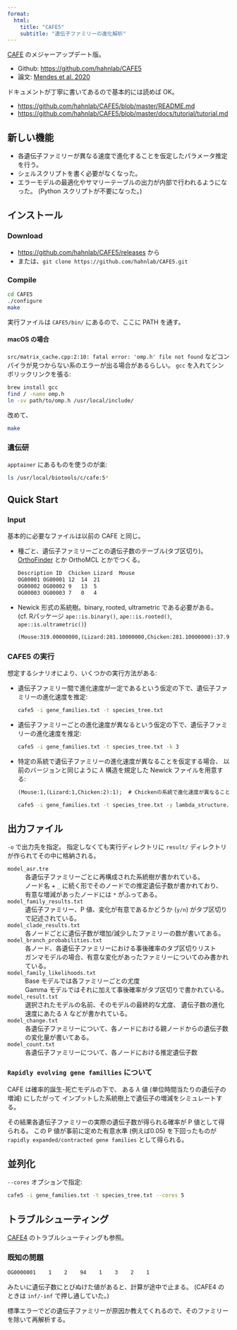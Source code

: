 ```yaml
---
format:
  html:
    title: "CAFE5"
    subtitle: "遺伝子ファミリーの進化解析"
---
```



[CAFE](/archive/cafe.qmd) のメジャーアップデート版。

- Github: <https://github.com/hahnlab/CAFE5>
- 論文: [Mendes et al. 2020](https://doi.org/10.1093/bioinformatics/btaa1022)

ドキュメントが丁寧に書いてあるので基本的には読めば OK。

- <https://github.com/hahnlab/CAFE5/blob/master/README.md>
- <https://github.com/hahnlab/CAFE5/blob/master/docs/tutorial/tutorial.md>


## 新しい機能

- 各遺伝子ファミリーが異なる速度で進化することを仮定したパラメータ推定を行う。
- シェルスクリプトを書く必要がなくなった。
- エラーモデルの最適化やサマリーテーブルの出力が内部で行われるようになった。
  (Python スクリプトが不要になった。)

## インストール

### Download

- <https://github.com/hahnlab/CAFE5/releases> から
- または、`git clone https://github.com/hahnlab/CAFE5.git`

### Compile

```sh
cd CAFE5
./configure
make
```

実行ファイルは `CAFE5/bin/` にあるので、ここに PATH を通す。

#### macOS の場合

`src/matrix_cache.cpp:2:10: fatal error: 'omp.h' file not found`
などコンパイラが見つからない系のエラーが出る場合があるらしい。
`gcc` を入れてシンボリックリンクを張る:

```sh
brew install gcc
find / -name omp.h
ln -sv path/to/omp.h /usr/local/include/
```

改めて、

```sh
make
```

### 遺伝研

`apptainer` にあるものを使うのが楽:

```sh
ls /usr/local/biotools/c/cafe:5*
```


## Quick Start

### Input

基本的に必要なファイルは以前の CAFE と同じ。

- 種ごと、遺伝子ファミリーごとの遺伝子数のテーブル(タブ区切り)。
  [OrthoFinder](/bio/orthofinder.qmd) とか OrthoMCL とかでつくる。

	```.txt
	Description	ID	Chicken	Lizard	Mouse
	OG00001	OG00001	12	14	21
	OG00002	OG00002	9	13	5
	OG00003	OG00003	7	0	4
	```

- Newick 形式の系統樹。binary, rooted, ultrametric である必要がある。
  (cf. Rパッケージ `ape::is.binary()`, `ape::is.rooted()`, `ape::is.ultrametric()`)

   ```.txt
   (Mouse:319.00000000,(Lizard:281.10000000,Chicken:281.10000000):37.90000000);
   ```

### CAFE5 の実行

想定するシナリオにより、いくつかの実行方法がある:

- 遺伝子ファミリー間で進化速度が一定であるという仮定の下で、遺伝子ファミリーの進化速度を推定:

	```sh
	cafe5 -i gene_families.txt -t species_tree.txt
	```

- 遺伝子ファミリーごとの進化速度が異なるという仮定の下で、遺伝子ファミリーの進化速度を推定:

	```sh
	cafe5 -i gene_families.txt -t species_tree.txt -k 3
	```

- 特定の系統で遺伝子ファミリーの進化速度が異なることを仮定する場合、
  以前のバージョンと同じように $\lambda$ 構造を規定した Newick ファイルを用意する:

	```.txt
	(Mouse:1,(Lizard:1,Chicken:2):1);  # Chickenの系統で進化速度が異なることを仮定。
	```

	```sh
	cafe5 -i gene_families.txt -t species_tree.txt -y lambda_structure.txt
	```


## 出力ファイル

`-o` で出力先を指定。
指定しなくても実行ディレクトリに `result/` ディレクトリが作られてその中に格納される。

`model_asr.tre`
:	各遺伝子ファミリーごとに再構成された系統樹が書かれている。
:	ノード名 + `_` に続く形でそのノードでの推定遺伝子数が書かれており、
  有意な増減があったノードには `*` がふってある。

`model_family_results.txt`
:	遺伝子ファミリー、P 値、変化が有意であるかどうか (`y/n`) がタブ区切りで記述されている。

`model_clade_results.txt`
:	各ノードごとに遺伝子数が増加/減少したファミリーの数が書いてある。

`model_branch_probabilities.txt`
:	各ノード、各遺伝子ファミリーにおける事後確率のタブ区切りリスト
:	ガンマモデルの場合、有意な変化があったファミリーについてのみ書かれている。

`model_family_likelihoods.txt`
:	Base モデルでは各ファミリーごとの尤度
:	Gamma モデルではそれに加えて事後確率がタブ区切りで書かれている。

`model_result.txt`
:	選択されたモデルの名前、そのモデルの最終的な尤度、
  遺伝子数の進化速度にあたる $\lambda$ などが書かれている。

`model_change.txt`
:	各遺伝子ファミリーについて、各ノードにおける親ノードからの遺伝子数の変化量が書いてある。

`model_count.txt`
:	各遺伝子ファミリーについて、各ノードにおける推定遺伝子数


### `Rapidly evolving gene famillies` について

CAFE は確率的誕生-死亡モデルの下で、
ある $\lambda$ 値 (単位時間当たりの遺伝子の増減) にしたがって
インプットした系統樹上で遺伝子の増減をシミュレートする。

その結果各遺伝子ファミリーの実際の遺伝子数が得られる確率が P 値として得られる。
この P 値が事前に定めた有意水準 (例えば0.05) を下回ったものが
`rapidly expanded/contracted gene families` として得られる。


## 並列化

`--cores` オプションで指定:

```sh
cafe5 -i gene_families.txt -t species_tree.txt --cores 5
```


## トラブルシューティング

[CAFE4](/archive/cafe.qmd) のトラブルシューティングも参照。

### 既知の問題

```txt
OG0000001    1    2    94    1    3    2    1
```

みたいに遺伝子数にとびぬけた値があると、計算が途中で止まる。
(CAFE4 のときは `inf/-inf` で押し通していた。)

標準エラーでどの遺伝子ファミリーが原因か教えてくれるので、そのファミリーを除いて再解析する。
